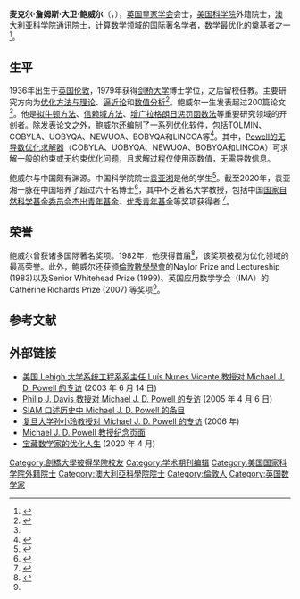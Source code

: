 {{Multiple issues|
{{Expand language|1=en|time=2020-07-08T10:45:39+00:00}}
{{Copy edit|time=2020-07-08T14:02:09+00:00}}
}}
{{noteTA
|G1=People
|G2=IT
}}
'''麦克尔·詹姆斯·大卫·鲍威尔'''（{{lang-en|Michael James David Powell}}，{{bd|1936年|7月29日|2015年|4月19日}}），[[英国皇家学会|英国皇家学会]]会士，[[美国科学院|美国科学院]]外籍院士，[[澳大利亚科学院|澳大利亚科学院]]通讯院士，[[计算数学|计算数学]]领域的国际著名学者，[[最优化|数学最优化]]的奠基者之一<ref name=royalsocietypublishing>{{cite journal|url=https://royalsocietypublishing.org/doi/full/10.1098/rsbm.2017.0023|title=Michael James David Powell. 29 July 1936–19 April 2015|journal=Biographical Memoirs of Fellows of the Royal Society|first1=M. D. |last1=Buhmann|first2=R.|last2=Fletcher|first3=A.|last3=Iserles|first4=Ph. L.|last4=Toint| volume=64, pages=341–366|date=2018}}</ref>。

==生平==
1936年出生于[[英国|英国]][[伦敦|伦敦]]，1979年获得[[剑桥大学|剑桥大学]]博士学位，之后留校任教。主要研究方向为[[最优化|优化方法与理论]]、[[逼近论|逼近论]]和[[数值分析|数值分析]]<ref name=googlescholar>{{cite web|url=https://scholar.google.com/citations?hl=en&user=p3kDmy0AAAAJ&authuser=1|title=Michael J. D. Powell在Google Scholar的条目|access-date=2020-07-07|archive-date=2020-07-09|archive-url=https://web.archive.org/web/20200709175552/https://scholar.google.com/citations?hl=en&user=p3kDmy0AAAAJ&authuser=1|dead-url=no}}</ref>。鲍威尔一生发表超过200篇论文<ref name=googlescholar/>。他是[[拟牛顿法|拟牛顿方法]]、[[置信域方法|信赖域方法]]、[[增广拉格朗日惩罚函数法|增广拉格朗日惩罚函数法]]等重要研究领域的开创者。除发表论文之外，鲍威尔还编制了一系列优化软件，包括TOLMIN、COBYLA、UOBYQA、NEWUOA、BOBYQA和LINCOA等<ref>{{cite web|url=https://www.zhangzk.net/software.html|title=Michael J. D. Powell的软件|access-date=2020-07-07|archive-date=2021-01-22|archive-url=https://web.archive.org/web/20210122114012/https://www.zhangzk.net/software.html|dead-url=no}}</ref>。其中，[[PDFO|Powell的无导数优化求解器]]（COBYLA、UOBYQA、NEWUOA、BOBYQA和LINCOA）可求解一般的约束或无约束优化问题，且求解过程仅使用函数值，无需导数信息。

鲍威尔与中国颇有渊源。中国科学院院士[[袁亚湘|袁亚湘]]是他的学生<ref>{{cite web|url=http://lsec.cc.ac.cn/~yyx|title=袁亚湘院士主页|access-date=2020-07-07|archive-date=2020-10-31|archive-url=https://web.archive.org/web/20201031085746/http://lsec.cc.ac.cn/~yyx/|dead-url=no}}</ref>。截至2020年，袁亚湘一脉在中国培养了超过六十名博士<ref>{{cite web|url=https://www.genealogy.math.ndsu.nodak.edu/id.php?id=65706|title=Michael J. D. Powell在Mathematics Genealogy Project的条目|access-date=2020-07-07|archive-date=2020-07-07|archive-url=https://web.archive.org/web/20200707163237/https://www.genealogy.math.ndsu.nodak.edu/id.php?id=65706|dead-url=no}}</ref>，其中不乏著名大学教授，包括中国[[国家自然科学基金委员会|国家自然科学基金委员会]][[杰出青年基金|杰出青年基金]]、[[优秀青年基金|优秀青年基金]]等奖项获得者 <ref>{{cite web|url=http://lsec.cc.ac.cn/~yyx/chinese/former-students.htm|title=袁亚湘毕业学生信息|access-date=2020-07-08|archive-date=2020-07-08|archive-url=https://web.archive.org/web/20200708114921/http://lsec.cc.ac.cn/~yyx/chinese/former-students.htm|dead-url=no}}</ref>。

==荣誉==
鲍威尔曾获诸多国际著名奖项。1982年，他获得首届{{le|George B. Dantzig奖|Dantzig Prize}}<ref>{{cite web|url=https://www.siam.org/prizes-recognition/joint-prizes/detail/george-b-dantzig-prize|title=George B. Dantzig Prize|access-date=2020-07-07|archive-date=2021-05-27|archive-url=https://web.archive.org/web/20210527055518/https://www.siam.org/prizes-recognition/joint-prizes/detail/george-b-dantzig-prize|dead-url=no}}</ref>，该奖项被视为优化领域的最高荣誉。此外，鲍威尔还获颁[[倫敦數學學會|倫敦數學學會]]的Naylor Prize and Lectureship (1983)以及Senior Whitehead Prize (1999)、英国应用数学学会（IMA）的Catherine Richards Prize (2007) 等奖项<ref name=royalsocietypublishing/>。

==参考文献==
{{reflist}}

==外部链接==
*[http://www.mat.uc.pt/~lnv/papers/mjdp.pdf  美国 Lehigh 大学系统工程系系主任 Luís Nunes Vicente 教授对 Michael  J. D. Powell 的专访] {{Wayback|url=http://www.mat.uc.pt/~lnv/papers/mjdp.pdf |date=20200919221838 }} (2003 年 6 月 14 日)
*[http://history.siam.org/pdfs2/Powell_final.pdf Philip J. Davis  教授对 Michael  J. D. Powell 的专访] {{Wayback|url=http://history.siam.org/pdfs2/Powell_final.pdf |date=20200707170653 }} (2005 年 4 月 6 日)
*[http://history.siam.org/oralhistories/powell.htm SIAM 口述历史中 Michael  J. D. Powell 的条目]{{Wayback|url=http://history.siam.org/oralhistories/powell.htm |date=20080308102854 }}
*[http://www-optima.amp.i.kyoto-u.ac.jp/ORB/issue21/interview_mike.html 复旦大学孙小玲教授对 Michael  J. D. Powell 的专访] {{Wayback|url=http://www-optima.amp.i.kyoto-u.ac.jp/ORB/issue21/interview_mike.html |date=20160304001952 }} (2006 年)
*[https://www.zhangzk.net/powell.html Michael  J. D. Powell 教授纪念页面] {{Wayback|url=https://www.zhangzk.net/powell.html |date=20200928013414 }}
*[https://mp.weixin.qq.com/s?__biz=MzU0MjY4NzU5Nw==&mid=2247485923&idx=1&sn=2e9e78837e8c9cbe9725b54a947e6fd5&chksm=fb17a1e1cc6028f7d8ad02357836df404f7265e1392bd6266a18804bcc3c6ebe46c664878e33&scene=0&xtrack=1&exportkey=A4qlVzjuev2fAWPDn0soeBM%3D&pass_ticket=dxbWcWhqJtiuLErY5URlCSMDvDO%2FqtvoAjaKAghaTC11odT9hEk%2F7zb5aMqsowOQ#rd 宝藏数学家的优化人生] {{Wayback|url=https://mp.weixin.qq.com/s?__biz=MzU0MjY4NzU5Nw==&mid=2247485923&idx=1&sn=2e9e78837e8c9cbe9725b54a947e6fd5&chksm=fb17a1e1cc6028f7d8ad02357836df404f7265e1392bd6266a18804bcc3c6ebe46c664878e33&scene=0&xtrack=1&exportkey=A4qlVzjuev2fAWPDn0soeBM%3D&pass_ticket=dxbWcWhqJtiuLErY5URlCSMDvDO%2FqtvoAjaKAghaTC11odT9hEk%2F7zb5aMqsowOQ#rd |date=20200610071847 }} (2020 年 4 月)

{{Authority control}}
{{DEFAULTSORT:Powell, Michael James David}}
[[Category:劍橋大學彼得學院校友|Category:劍橋大學彼得學院校友]]
[[Category:学术期刊编辑|Category:学术期刊编辑]]
[[Category:美国国家科学院外籍院士|Category:美国国家科学院外籍院士]]
[[Category:澳大利亞科學院院士|Category:澳大利亞科學院院士]]
[[Category:倫敦人|Category:倫敦人]]
[[Category:英国数学家|Category:英国数学家]]